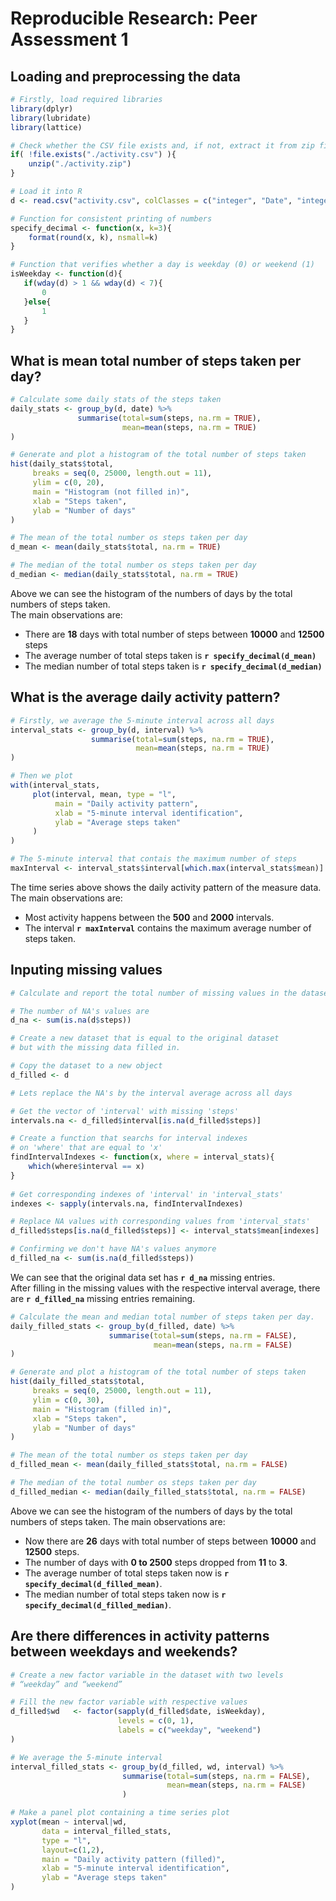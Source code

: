 Reproducible Research: Peer Assessment 1
==========================================

## Loading and preprocessing the data

```r

# Firstly, load required libraries
library(dplyr)
library(lubridate)
library(lattice)

# Check whether the CSV file exists and, if not, extract it from zip file
if( !file.exists("./activity.csv") ){
    unzip("./activity.zip")
}

# Load it into R
d <- read.csv("activity.csv", colClasses = c("integer", "Date", "integer"))

# Function for consistent printing of numbers
specify_decimal <- function(x, k=3){
    format(round(x, k), nsmall=k)
}

# Function that verifies whether a day is weekday (0) or weekend (1)
isWeekday <- function(d){
   if(wday(d) > 1 && wday(d) < 7){
       0
   }else{
       1
   }
}

```

## What is mean total number of steps taken per day?

```r

# Calculate some daily stats of the steps taken
daily_stats <- group_by(d, date) %>%
               summarise(total=sum(steps, na.rm = TRUE),
                         mean=mean(steps, na.rm = TRUE)
)

# Generate and plot a histogram of the total number of steps taken
hist(daily_stats$total,
     breaks = seq(0, 25000, length.out = 11),
     ylim = c(0, 20),
     main = "Histogram (not filled in)", 
     xlab = "Steps taken", 
     ylab = "Number of days"
)

# The mean of the total number os steps taken per day
d_mean <- mean(daily_stats$total, na.rm = TRUE)

# The median of the total number os steps taken per day
d_median <- median(daily_stats$total, na.rm = TRUE)

```

Above we can see the histogram of the numbers of days by the total numbers
of steps taken.  
The main observations are:  

+ There are **18** days with total number of steps
between **10000** and **12500** steps  
+ The average number of total steps taken is **`r specify_decimal(d_mean)`**  
+ The median number of total steps taken is **`r specify_decimal(d_median)`**  

## What is the average daily activity pattern?

```r

# Firstly, we average the 5-minute interval across all days
interval_stats <- group_by(d, interval) %>%
                  summarise(total=sum(steps, na.rm = TRUE),
                            mean=mean(steps, na.rm = TRUE)
)

# Then we plot
with(interval_stats,
     plot(interval, mean, type = "l",
          main = "Daily activity pattern",
          xlab = "5-minute interval identification",
          ylab = "Average steps taken"
     )
)

# The 5-minute interval that contais the maximum number of steps
maxInterval <- interval_stats$interval[which.max(interval_stats$mean)]

```

The time series above shows the daily activity pattern of the measure data.
The main observations are:  

+ Most activity happens between the **500** and **2000** intervals.  
+ The interval **`r maxInterval`** contains the maximum average number
  of steps taken.  

## Inputing missing values

```r

# Calculate and report the total number of missing values in the dataset

# The number of NA's values are
d_na <- sum(is.na(d$steps))

# Create a new dataset that is equal to the original dataset
# but with the missing data filled in.

# Copy the dataset to a new object
d_filled <- d

# Lets replace the NA's by the interval average across all days

# Get the vector of 'interval' with missing 'steps'
intervals.na <- d_filled$interval[is.na(d_filled$steps)]

# Create a function that searchs for interval indexes
# on 'where' that are equal to 'x'
findIntervalIndexes <- function(x, where = interval_stats){
    which(where$interval == x)
}
    
# Get corresponding indexes of 'interval' in 'interval_stats'
indexes <- sapply(intervals.na, findIntervalIndexes)

# Replace NA values with corresponding values from 'interval_stats'
d_filled$steps[is.na(d_filled$steps)] <- interval_stats$mean[indexes]

# Confirming we don't have NA's values anymore
d_filled_na <- sum(is.na(d_filled$steps))

```

We can see that the original data set has **`r d_na`** missing entries.  
After filling in the missing values with the respective interval average,
there are **`r d_filled_na`** missing entries remaining.

```r

# Calculate the mean and median total number of steps taken per day.
daily_filled_stats <- group_by(d_filled, date) %>%
                      summarise(total=sum(steps, na.rm = FALSE),
                                mean=mean(steps, na.rm = FALSE)
)

# Generate and plot a histogram of the total number of steps taken
hist(daily_filled_stats$total,
     breaks = seq(0, 25000, length.out = 11),
     ylim = c(0, 30),
     main = "Histogram (filled in)", 
     xlab = "Steps taken", 
     ylab = "Number of days"
)

# The mean of the total number os steps taken per day
d_filled_mean <- mean(daily_filled_stats$total, na.rm = FALSE)

# The median of the total number os steps taken per day
d_filled_median <- median(daily_filled_stats$total, na.rm = FALSE)

```

Above we can see the histogram of the numbers of days by the total numbers
of steps taken. The main observations are:  

+ Now there are **26** days with total number of steps
between **10000** and **12500** steps.  
+ The number of days with **0 to 2500** steps dropped from **11** to **3**.
+ The average number of total steps taken now is
**`r specify_decimal(d_filled_mean)`**.  
+ The median number of total steps taken now is
**`r specify_decimal(d_filled_median)`**.  

## Are there differences in activity patterns between weekdays and weekends?

```r

# Create a new factor variable in the dataset with two levels
# “weekday” and “weekend”

# Fill the new factor variable with respective values
d_filled$wd   <- factor(sapply(d_filled$date, isWeekday),
                        levels = c(0, 1),
                        labels = c("weekday", "weekend")
)

# We average the 5-minute interval 
interval_filled_stats <- group_by(d_filled, wd, interval) %>%
                         summarise(total=sum(steps, na.rm = FALSE),
                                   mean=mean(steps, na.rm = FALSE)
                         )

# Make a panel plot containing a time series plot
xyplot(mean ~ interval|wd,
       data = interval_filled_stats,
       type = "l",
       layout=c(1,2),
       main = "Daily activity pattern (filled)",
       xlab = "5-minute interval identification",
       ylab = "Average steps taken"
)

```
